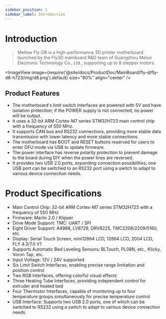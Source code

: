 ```yaml
---
sidebar_position: 1
sidebar_label: Introduction
---
```



# Introduction

> Mellow Fly-D8 is a high-performance 3D printer motherboard launched by the Fly3D mainboard R&D team of Guangzhou Melun Electronic Technology Co., Ltd., supporting up to 8 stepper motors.

<ImageView image={require('@site/docs/ProductDoc/MainBoard/fly-d/fly-d8-h723/img/d8.png').default} size="80%" align="center" />

## Product Features

* The motherboard's limit switch interfaces are powered with 5V and have isolation protection; if the POWER supply is not connected, no power will be output.
* It uses a 32-bit ARM Cortex-M7 series STM32H723 main control chip with a frequency of 550 MHz.
* It supports CAN bus and RS232 connections, providing more stable data transmission with lower latency and more stable connections.
* The motherboard has BOOT and RESET buttons reserved for users to enter DFU mode via USB to update firmware.
* The power interface has reverse polarity protection to prevent damage to the board during DIY when the power lines are reversed.
* It provides two USB 2.0 ports, expanding connection possibilities; one USB port can be switched to an RS232 port using a switch to adapt to various device connection needs.

# Product Specifications

* Main Control Chip: 32-bit ARM Cortex-M7 series STM32H723 with a frequency of 550 MHz
* Firmware: Marlin 2.0 / Klipper
* Drive Mode Support: TMC: UART / SPI
* Eight Driver Support: A4988, LV8729, DRV8225, TMC2208/2209/5160, etc.
* Display: Serial Touch Screen, mini12864 LCD, 12864 LCD, 2004 LCD, FLY 4.3/7.0 V1
* Supports Automatic Bed Leveling Sensors: BLTouch, PL08N, etc., Klicky, Voron Tap, etc.
* Input Voltage: 12V / 24V supported
* Six Limit Switch Interfaces, enabling precise range limitation and position control
* Two RGB Interfaces, offering colorful visual effects
* Three Heating Tube Interfaces, providing independent control for extruder and heated bed
* Four Thermistor Interfaces, capable of monitoring up to four temperature groups simultaneously for precise temperature control
* USB Interface: Supports two USB 2.0 ports, one of which can be switched to RS232 using a switch to adapt to various device connection needs